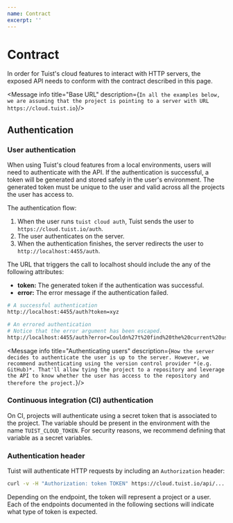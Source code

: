 ```yaml
---
name: Contract
excerpt: ''
---
```


# Contract

In order for Tuist's cloud features to interact with HTTP servers,
the exposed API needs to conform with the contract described in this page. 

<Message
    info
    title="Base URL"
    description={`In all the examples below, we are assuming that the project is pointing to a server with URL https://cloud.tuist.io`}/>

## Authentication

### User authentication

When using Tuist's cloud features from a local environments,
users will need to authenticate with the API.
If the authentication is successful,
a token will be generated and stored safely in the user's environment.
The generated token must be unique to the user and valid across all the projects the user has access to.

The authentication flow:

1. When the user runs `tuist cloud auth`, Tuist sends the user to `https://cloud.tuist.io/auth`.
2. The user authenticates on the server.
3. When the authentication finishes, the server redirects the user to `http://localhost:4455/auth`.

The URL that triggers the call to localhost should include the any of the following attributes:

- **token:** The generated token if the authentication was successful.
- **error:** The error message if the authentication failed.

```bash
# A successful authentication
http://localhost:4455/auth?token=xyz

# An errored authentication
# Notice that the error argument has been escaped.
http://localhost:4455/auth?error=Couldn%27t%20find%20the%20current%20user
```

<Message
    info
    title="Authenticating users"
    description={`How the server decides to authenticate the user is up to the server. However, we recommend authenticating using the version control provider *(e.g. GitHub)*. That'll allow tying the project to a repository and leverage the API to know whether the user has access to the repository and therefore the project.`}/>

### Continuous integration (CI) authentication

On CI,
projects will authenticate using a secret token that is associated to the project.
The variable should be present in the environment with the name `TUIST_CLOUD_TOKEN`.
For security reasons,
we recommend defining that variable as a secret variables.

### Authentication header

Tuist will authenticate HTTP requests by including an `Authorization` header:

```bash
curl -v -H "Authorization: token TOKEN" https://cloud.tuist.io/api/...
```

Depending on the endpoint, the token will represent a project or a user.
Each of the endpoints documented in the following sections will indicate what type of token is expected.